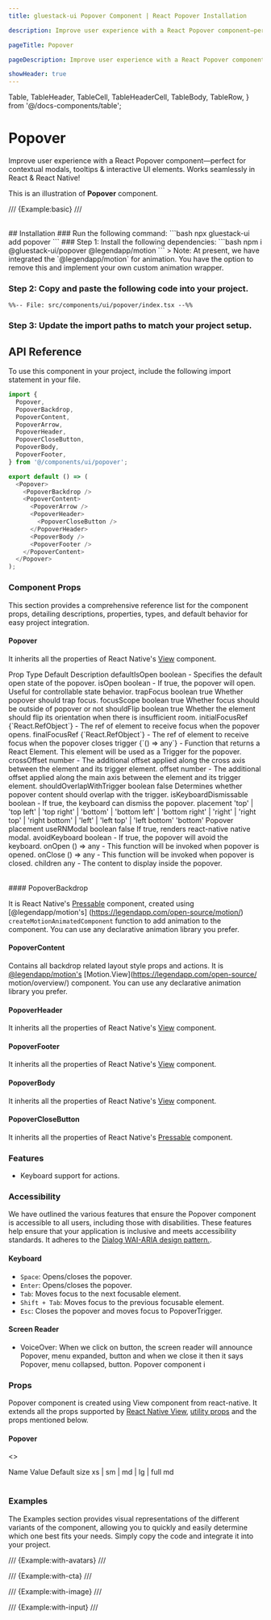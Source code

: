 ```yaml
---
title: gluestack-ui Popover Component | React Popover Installation

description: Improve user experience with a React Popover component—perfect for contextual modals, tooltips & interactive UI elements. Works seamlessly in React & React Native!

pageTitle: Popover

pageDescription: Improve user experience with a React Popover component—perfect for contextual modals, tooltips & interactive UI elements. Works seamlessly in React & React Native!

showHeader: true
---
```


  Table,
  TableHeader,
  TableCell,
  TableHeaderCell,
  TableBody,
  TableRow,
} from '@/docs-components/table';

# Popover

Improve user experience with a React Popover component—perfect for contextual modals, tooltips & interactive UI elements. Works seamlessly in React & React Native!

This is an illustration of **Popover** component.

/// {Example:basic} ///

<br />
## Installation

<Tabs>
<TabItem label="CLI">
### Run the following command:
  ```bash
  npx gluestack-ui add popover
  ```
</TabItem>
<TabItem label="Manual">
### Step 1: Install the following dependencies:
```bash
npm i @gluestack-ui/popover @legendapp/motion
```
> Note: At present, we have integrated the `@legendapp/motion` for animation. You have the option to remove this and implement your own custom animation wrapper.

### Step 2: Copy and paste the following code into your project.

```tsx
%%-- File: src/components/ui/popover/index.tsx --%%
```

### Step 3: Update the import paths to match your project setup.

</TabItem>
</Tabs>

## API Reference

To use this component in your project, include the following import statement in your file.

```ts
import {
  Popover,
  PopoverBackdrop,
  PopoverContent,
  PopoverArrow,
  PopoverHeader,
  PopoverCloseButton,
  PopoverBody,
  PopoverFooter,
} from '@/components/ui/popover';
```

```ts
export default () => (
  <Popover>
    <PopoverBackdrop />
    <PopoverContent>
      <PopoverArrow />
      <PopoverHeader>
        <PopoverCloseButton />
      </PopoverHeader>
      <PopoverBody />
      <PopoverFooter />
    </PopoverContent>
  </Popover>
);
```

### Component Props

This section provides a comprehensive reference list for the component props, detailing descriptions, properties, types, and default behavior for easy project integration.

#### Popover

It inherits all the properties of React Native's [View](https://reactnative.dev/docs/view) component.

<Table>
  <TableHeader>
    <TableRow>
      <TableHeaderCell>Prop</TableHeaderCell>
      <TableHeaderCell>Type</TableHeaderCell>
      <TableHeaderCell>Default</TableHeaderCell>
      <TableHeaderCell>Description</TableHeaderCell>
    </TableRow>
  </TableHeader>
  <TableBody>
    <TableRow>
      <TableCell>
        <InlineCode>defaultIsOpen</InlineCode>
      </TableCell>
      <TableCell>boolean</TableCell>
      <TableCell>-</TableCell>
      <TableCell>Specifies the default open state of the popover.</TableCell>
    </TableRow>
    <TableRow>
      <TableCell>
        <InlineCode>isOpen</InlineCode>
      </TableCell>
      <TableCell>boolean</TableCell>
      <TableCell>-</TableCell>
      <TableCell>
        If true, the popover will open. Useful for controllable state behavior.
      </TableCell>
    </TableRow>
    <TableRow>
      <TableCell>
        <InlineCode>trapFocus</InlineCode>
      </TableCell>
      <TableCell>boolean</TableCell>
      <TableCell>true</TableCell>
      <TableCell>Whether popover should trap focus.</TableCell>
    </TableRow>
    <TableRow>
      <TableCell>
        <InlineCode>focusScope</InlineCode>
      </TableCell>
      <TableCell>boolean</TableCell>
      <TableCell>true</TableCell>
      <TableCell>Whether focus should be outside of popover or not</TableCell>
    </TableRow>
    <TableRow>
      <TableCell>
        <InlineCode>shouldFlip</InlineCode>
      </TableCell>
      <TableCell>boolean</TableCell>
      <TableCell>true</TableCell>
      <TableCell>
        Whether the element should flip its orientation when there is
        insufficient room.
      </TableCell>
    </TableRow>
    <TableRow>
      <TableCell>
        <InlineCode>initialFocusRef</InlineCode>
      </TableCell>
      <TableCell>{`React.RefObject<any>`}</TableCell>
      <TableCell>-</TableCell>
      <TableCell>
        The ref of element to receive focus when the popover opens.
      </TableCell>
    </TableRow>
    <TableRow>
      <TableCell>
        <InlineCode>finalFocusRef</InlineCode>
      </TableCell>
      <TableCell>{`React.RefObject<any>`}</TableCell>
      <TableCell>-</TableCell>
      <TableCell>
        The ref of element to receive focus when the popover closes
      </TableCell>
    </TableRow>
    <TableRow>
      <TableCell>
        <InlineCode>trigger</InlineCode>
      </TableCell>
      <TableCell>{`() => any`}</TableCell>
      <TableCell>-</TableCell>
      <TableCell>
        Function that returns a React Element. This element will be used as a
        Trigger for the popover.
      </TableCell>
    </TableRow>
    <TableRow>
      <TableCell>
        <InlineCode>crossOffset</InlineCode>
      </TableCell>
      <TableCell>number</TableCell>
      <TableCell>-</TableCell>
      <TableCell>
        The additional offset applied along the cross axis between the element
        and its trigger element.
      </TableCell>
    </TableRow>
    <TableRow>
      <TableCell>
        <InlineCode>offset</InlineCode>
      </TableCell>
      <TableCell>number</TableCell>
      <TableCell>-</TableCell>
      <TableCell>
        The additional offset applied along the main axis between the element
        and its trigger element.
      </TableCell>
    </TableRow>
    <TableRow>
      <TableCell>
        <InlineCode>shouldOverlapWithTrigger</InlineCode>
      </TableCell>
      <TableCell>boolean</TableCell>
      <TableCell>false</TableCell>
      <TableCell>
        Determines whether popover content should overlap with the trigger.
      </TableCell>
    </TableRow>
    <TableRow>
      <TableCell>
        <InlineCode>isKeyboardDismissable</InlineCode>
      </TableCell>
      <TableCell>boolean</TableCell>
      <TableCell>-</TableCell>
      <TableCell>If true, the keyboard can dismiss the popover.</TableCell>
    </TableRow>
    <TableRow>
      <TableCell>
        <InlineCode>placement</InlineCode>
      </TableCell>
      <TableCell>
        'top' | 'top left' | 'top right' | 'bottom' | 'bottom left' | 'bottom
        right' | 'right' | 'right top' | 'right bottom' | 'left' | 'left top' |
        'left bottom'
      </TableCell>
      <TableCell>'bottom'</TableCell>
      <TableCell>Popover placement</TableCell>
    </TableRow>
    <TableRow>
      <TableCell>
        <InlineCode>useRNModal</InlineCode>
      </TableCell>
      <TableCell>boolean</TableCell>
      <TableCell>false</TableCell>
      <TableCell>If true, renders react-native native modal.</TableCell>
    </TableRow>
    <TableRow>
      <TableCell>
        <InlineCode>avoidKeyboard</InlineCode>
      </TableCell>
      <TableCell>boolean</TableCell>
      <TableCell>-</TableCell>
      <TableCell>If true, the popover will avoid the keyboard.</TableCell>
    </TableRow>
    <TableRow>
      <TableCell>
        <InlineCode>onOpen</InlineCode>
      </TableCell>
      <TableCell>() => any</TableCell>
      <TableCell>-</TableCell>
      <TableCell>
        This function will be invoked when popover is opened.
      </TableCell>
    </TableRow>
    <TableRow>
      <TableCell>
        <InlineCode>onClose</InlineCode>
      </TableCell>
      <TableCell>() => any</TableCell>
      <TableCell>-</TableCell>
      <TableCell>
        This function will be invoked when popover is closed.
      </TableCell>
    </TableRow>
    <TableRow>
      <TableCell>
        <InlineCode>children</InlineCode>
      </TableCell>
      <TableCell>any</TableCell>
      <TableCell>-</TableCell>
      <TableCell>The content to display inside the popover.</TableCell>
    </TableRow>
  </TableBody>
</Table>
#### PopoverBackdrop

It is React Native's [Pressable](https://reactnative.dev/docs/pressable) component, created using [@legendapp/motion's]
(https://legendapp.com/open-source/motion/) `createMotionAnimatedComponent` function to add animation to the component.
You can use any declarative animation library you prefer.

#### PopoverContent

Contains all backdrop related layout style props and actions.
It is [@legendapp/motion's](https://legendapp.com/open-source/motion/) [Motion.View](https://legendapp.com/open-source/
motion/overview/) component. You can use any declarative animation library you prefer.

#### PopoverHeader

It inherits all the properties of React Native's [View](https://reactnative.dev/docs/view) component.

#### PopoverFooter

It inherits all the properties of React Native's [View](https://reactnative.dev/docs/view) component.

#### PopoverBody

It inherits all the properties of React Native's [View](https://reactnative.dev/docs/view) component.

#### PopoverCloseButton

It inherits all the properties of React Native's [Pressable](https://reactnative.dev/docs/pressable) component.

### Features

- Keyboard support for actions.

### Accessibility

We have outlined the various features that ensure the Popover component is accessible to all users, including those with
disabilities. These features help ensure that your application is inclusive and meets accessibility standards. It adheres
to the [Dialog WAI-ARIA design pattern.](https://www.w3.org/WAI/ARIA/apg/patterns/dialog-modal/).

#### Keyboard

- `Space`: Opens/closes the popover.
- `Enter`: Opens/closes the popover.
- `Tab`: Moves focus to the next focusable element.
- `Shift + Tab`: Moves focus to the previous focusable element.
- `Esc`: Closes the popover and moves focus to PopoverTrigger.

#### Screen Reader

- VoiceOver: When we click on button, the screen reader will announce Popover, menu expanded, button and when we close it
  then it says Popover, menu collapsed, button.
  Popover component i

### Props

Popover component is created using View component from react-native. It extends all the props supported by [React Native View](https://reactnative.dev/docs/view#props), [utility props](/ui/docs/styling/utility-and-sx-props) and the props mentioned below.

#### Popover

<>
  <Table>
    <TableHeader>
      <TableRow>
        <TableHeaderCell>Name</TableHeaderCell>
        <TableHeaderCell>Value</TableHeaderCell>
        <TableHeaderCell>Default</TableHeaderCell>
      </TableRow>
    </TableHeader>
    <TableBody>
      <TableRow>
        <TableCell>
          <InlineCode>size</InlineCode>
        </TableCell>
        <TableCell>xs | sm | md | lg | full</TableCell>
        <TableCell>md</TableCell>
      </TableRow>
    </TableBody>
  </Table>
</>

### Examples

The Examples section provides visual representations of the different variants of the component, allowing you to quickly and easily determine which one best fits your needs. Simply copy the code and integrate it into your project.

/// {Example:with-avatars} ///

/// {Example:with-cta} ///

/// {Example:with-image} ///

/// {Example:with-input} ///
